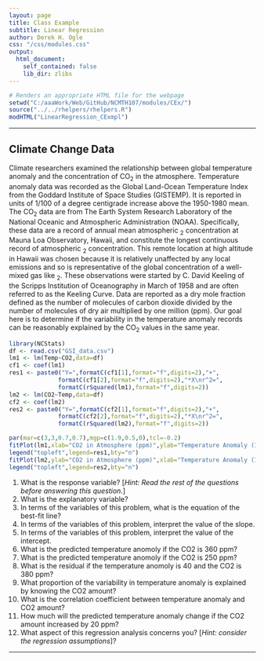 ```yaml
---
layout: page
title: Class Example
subtitle: Linear Regression
author: Derek H. Ogle
css: "/css/modules.css"
output:
  html_document:
    self_contained: false
    lib_dir: zlibs
---
```


```r
# Renders an appropriate HTML file for the webpage
setwd("C:/aaaWork/Web/GitHub/NCMTH107/modules/CEx/")
source("../../rhelpers/rhelpers.R")
modHTML("LinearRegression_CExmpl")
```

----

## Climate Change Data

Climate researchers examined the relationship between global temperature anomaly and the concentration of CO<sub>2</sub> in the atmosphere. Temperature anomaly data was recorded as the Global Land-Ocean Temperature Index from the Goddard Institute of Space Studies (GISTEMP). It is reported in units of 1/100 of a degree centigrade increase above the 1950-1980 mean. The CO<sub>2</sub> data are from The Earth System Research Laboratory of the National Oceanic and Atmospheric Administration (NOAA). Specifically, these data are a record of annual mean atmospheric <sub>2</sub> concentration at Mauna Loa Observatory, Hawaii, and constitute the longest continuous record of atmospheric <sub>2</sub> concentration. This remote location at high altitude in Hawaii was chosen because it is relatively unaffected by any local emissions and so is representative of the global concentration of a well-mixed gas like <sub>2</sub>. These observations were started by C. David Keeling of the Scripps Institution of Oceanography in March of 1958 and are often referred to as the Keeling Curve. Data are reported as a dry mole fraction defined as the number of molecules of carbon dioxide divided by the number of molecules of dry air multiplied by one million (ppm). Our goal here is to determine if the variability in the temperature anomaly records can be reasonably explained by the CO<sub>2</sub> values in the same year.

```r
library(NCStats)
df <- read.csv("GSI_data.csv")
lm1 <- lm(Temp~CO2,data=df)
cf1 <- coef(lm1)
res1 <- paste0("Y=",formatC(cf1[1],format="f",digits=2),"+",
              formatC(cf1[2],format="f",digits=2),"*X\nr^2=",
              formatC(rSquared(lm1),format="f",digits=2))
lm2 <- lm(CO2~Temp,data=df)
cf2 <- coef(lm2)
res2 <- paste0("Y=",formatC(cf2[1],format="f",digits=2),"+",
              formatC(cf2[2],format="f",digits=2),"*X\nr^2=",
              formatC(rSquared(lm2),format="f",digits=2))

par(mar=c(3,3,0.7,0.7),mgp=c(1.9,0.5,0),tcl=-0.2)
fitPlot(lm1,xlab="CO2 in Atmosphere (ppm)",ylab="Temperature Anomaly (1/100C)")
legend("topleft",legend=res1,bty="n")
fitPlot(lm2,ylab="CO2 in Atmosphere (ppm)",xlab="Temperature Anomaly (1/100C)")
legend("topleft",legend=res2,bty="n")
```

1. What is the response variable? [*Hint: Read the rest of the questions before answering this question.*]
1. What is the explanatory variable?
1. In terms of the variables of this problem, what is the equation of the best-fit line?
1. In terms of the variables of this problem, interpret the value of the slope.
1. In terms of the variables of this problem, interpret the value of the intercept.
1. What is the predicted temperature anomoly if the CO2 is 360 ppm?
1. What is the predicted temperature anomoly if the CO2 is 250 ppm?
1. What is the residual if the temperature anomoly is 40 and the CO2 is 380 ppm?
1. What proportion of the variability in temperature anomaly is explained by knowing the CO2 amount?
1. What is the correlation coefficient between temperature anomaly and CO2 amount?
1. How much will the predicted temperature anomaly change if the CO2 amount increased by 20 ppm?
1. What aspect of this regression analysis concerns you? [*Hint: consider the regression assumptions*]?

----
